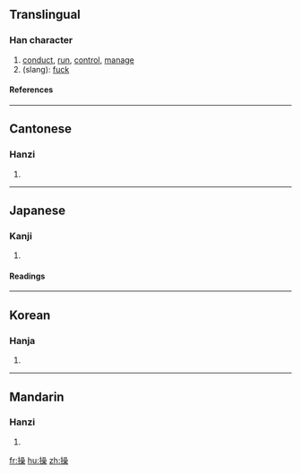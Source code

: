 {{see|肏}}

==Translingual==
===Han character===
{{Han char|rn=64|rad=手|as=13|sn=16|four=5609<sub>4</sub>|canj=手口口木 (QRRD)}}
# [[conduct]], [[run]], [[control]], [[manage]]
# (slang): [[fuck]]
====References====
{{Han ref|kx=0458.150|dkj=12806|dj=0807.040|hdz=31969.030|uh=64CD|ud=25805|bh=BEDE|bd=48862}}

----
==Cantonese==
===Hanzi===
{{yue-hanzi|jyut=|y=chou1}}
# {{defn|Cantonese}}

----
==Japanese==
===Kanji===
{{ja-kanji|grade=6|rs=手13}}
# {{defn|Japanese}} 
====Readings====
{{ja-readings|on=[[そう]] (sō)|kun=[[あやつる]] (ayatsuru), [[とる]] (toru), [[みさお]] (misao)}}

----
==Korean==
===Hanja===
{{ko-hanja|hangeul=[[조]]|eumhun=|rv=jo|mr=cho|y=co}}
# {{defn|Korean}}

----
==Mandarin==
===Hanzi===
{{cmn-hanzi|pin=[[cāo]] ([[cao1]]), (slang): [[cào]] ([[cao4]])|wg=ts'ao<sup>1</sup>, (slang): ts'ao<sup>4</sup>}}
# {{defn|Mandarin}}

[[fr:操]]
[[hu:操]]
[[zh:操]]
